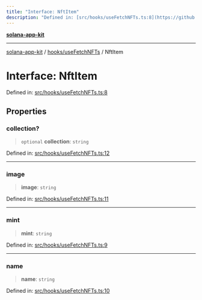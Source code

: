 ```yaml
---
title: "Interface: NftItem"
description: "Defined in: [src/hooks/useFetchNFTs.ts:8](https://github.com/SendArcade/solana-social-starter/blob/b27156124ee1831d644b1af765e8d55a2885cd4f/src/hooks/useFetchNFTs.ts#L8)"
---
```


[**solana-app-kit**](../../../README.mdx)

***

[solana-app-kit](../../../README.mdx) / [hooks/useFetchNFTs](../README.mdx) / NftItem

# Interface: NftItem

Defined in: [src/hooks/useFetchNFTs.ts:8](https://github.com/SendArcade/solana-social-starter/blob/b27156124ee1831d644b1af765e8d55a2885cd4f/src/hooks/useFetchNFTs.ts#L8)

## Properties

### collection?

> `optional` **collection**: `string`

Defined in: [src/hooks/useFetchNFTs.ts:12](https://github.com/SendArcade/solana-social-starter/blob/b27156124ee1831d644b1af765e8d55a2885cd4f/src/hooks/useFetchNFTs.ts#L12)

***

### image

> **image**: `string`

Defined in: [src/hooks/useFetchNFTs.ts:11](https://github.com/SendArcade/solana-social-starter/blob/b27156124ee1831d644b1af765e8d55a2885cd4f/src/hooks/useFetchNFTs.ts#L11)

***

### mint

> **mint**: `string`

Defined in: [src/hooks/useFetchNFTs.ts:9](https://github.com/SendArcade/solana-social-starter/blob/b27156124ee1831d644b1af765e8d55a2885cd4f/src/hooks/useFetchNFTs.ts#L9)

***

### name

> **name**: `string`

Defined in: [src/hooks/useFetchNFTs.ts:10](https://github.com/SendArcade/solana-social-starter/blob/b27156124ee1831d644b1af765e8d55a2885cd4f/src/hooks/useFetchNFTs.ts#L10)
